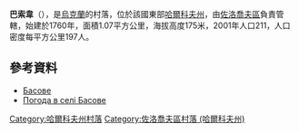 {{coord|50|23|43|N|35|53|32|E|scale:100000_region:UA|display=title}}

'''巴索韋'''（{{lang-uk|Басове}}），是[[烏克蘭|烏克蘭]]的村落，位於該國東部[[哈爾科夫州|哈爾科夫州]]，由[[佐洛喬夫區_(哈爾科夫州)|佐洛喬夫區]]負責管轄，始建於1760年，面積1.07平方公里，海拔高度175米，2001年人口211，人口密度每平方公里197人。

==參考資料==
* [http://w1.c1.rada.gov.ua/pls/z7502/A005?rdat1=09.01.2009&rf7571=33190 Басове]{{dead link|date=2017年12月 |bot=InternetArchiveBot |fix-attempted=yes }}
* [http://weather.in.ua/ua/har'kovskaja/721 Погода в селі Басове] {{Wayback|url=http://weather.in.ua/ua/har'kovskaja/721 |date=20200803154845 }}

{{DEFAULTSORT:Басове}}
[[Category:哈爾科夫州村落|Category:哈爾科夫州村落]]
[[Category:佐洛喬夫區村落_(哈爾科夫州)|Category:佐洛喬夫區村落 (哈爾科夫州)]]


{{Kharkiv-geo-stub}}